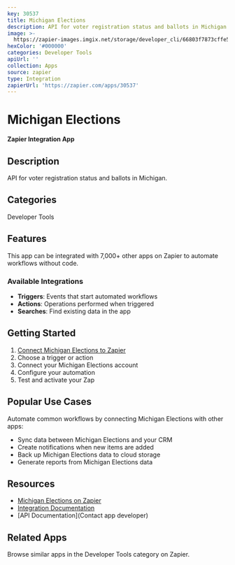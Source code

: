 ```yaml
---
key: 30537
title: Michigan Elections
description: API for voter registration status and ballots in Michigan.
image: >-
  https://zapier-images.imgix.net/storage/developer_cli/66803f7873cffe5aaec2aa6d6ca06473.png?auto=format%2Ccompress&ixlib=python-3.0.0&q=50
hexColor: '#000000'
categories: Developer Tools
apiUrl: ''
collection: Apps
source: zapier
type: Integration
zapierUrl: 'https://zapier.com/apps/30537'
---
```

# Michigan Elections

**Zapier Integration App**

## Description

API for voter registration status and ballots in Michigan.

## Categories

Developer Tools

## Features

This app can be integrated with 7,000+ other apps on Zapier to automate workflows without code.

### Available Integrations

- **Triggers**: Events that start automated workflows
- **Actions**: Operations performed when triggered
- **Searches**: Find existing data in the app

## Getting Started

1. [Connect Michigan Elections to Zapier](https://zapier.com/apps/30537)
2. Choose a trigger or action
3. Connect your Michigan Elections account
4. Configure your automation
5. Test and activate your Zap

## Popular Use Cases

Automate common workflows by connecting Michigan Elections with other apps:

- Sync data between Michigan Elections and your CRM
- Create notifications when new items are added
- Back up Michigan Elections data to cloud storage
- Generate reports from Michigan Elections data

## Resources

- [Michigan Elections on Zapier](https://zapier.com/apps/30537)
- [Integration Documentation](https://zapier.com/apps/30537/integrations)
- [API Documentation](Contact app developer)

## Related Apps

Browse similar apps in the Developer Tools category on Zapier.
